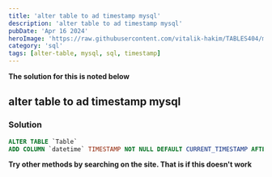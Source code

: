 ```yaml
---
title: 'alter table to ad timestamp mysql'
description: 'alter table to ad timestamp mysql'
pubDate: 'Apr 16 2024'
heroImage: 'https://raw.githubusercontent.com/vitalik-hakim/TABLES404/main/error_b/sql.png'
category: 'sql'
tags: [alter-table, mysql, sql, timestamp]
---
```


**The solution for this is noted below**

## alter table to ad timestamp mysql

### Solution

```sql
ALTER TABLE `Table`
ADD COLUMN `datetime` TIMESTAMP NOT NULL DEFAULT CURRENT_TIMESTAMP AFTER `some_column`
```

**Try other methods by searching on the site. That is if this doesn't work**
